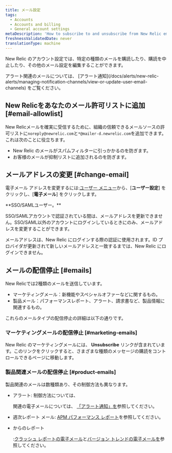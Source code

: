 ```yaml
---
title: メール設定
tags:
  - Accounts
  - Accounts and billing
  - General account settings
metaDescription: 'How to subscribe to and unsubscribe from New Relic emails, and change your email address.'
freshnessValidatedDate: never
translationType: machine
---
```


New Relic のアカウント設定では、特定の種類のメールを購読したり、購読を中止したり、その他のメール設定を編集することができます。

<Callout variant="tip">
  アラート関連のメールについては、 [アラート通知](/docs/alerts/new-relic-alerts/managing-notification-channels/view-or-update-user-email-channels) をご覧ください。
</Callout>

## New Relicをあなたのメール許可リストに追加 [#email-allowlist]

New Relicメールを確実に受信するために、組織の信頼できるメールソースの許可リストに`noreply@newrelic.com`と`*@mailer-d.newrelic.com`を追加できます。これは次のことに役立ちます。

* New Relic のメールがスパムフィルターに引っかかるのを防ぎます。
* お客様のメールが抑制リストに追加されるのを防ぎます。

## メールアドレスの変更 [#change-email]

電子メール アドレスを変更するには:[ユーザー メニュー](/docs/accounts/accounts-billing/general-account-settings/intro-account-settings)から、\[**ユーザー設定**] をクリックし、\[**電子メール**] をクリックします。

<Callout variant="tip">
  **SSO/SAMLユーザー。**

  SSO/SAMLアカウントで認証されている間は、メールアドレスを更新できません。SSO/SAML以外のアカウントにログインしているときにのみ、メールアドレスを変更することができます。

  メールアドレスは、New Relic にログインする際の認証に使用されます。ID プロバイダが更新されて新しいメールアドレスと一致するまでは、New Relic にログインできません。
</Callout>

## メールの配信停止 [#emails]

New Relicでは2種類のメールを送信しています。

* マーケティングメール：新機能やスペシャルオファーなどに関するもの。
* 製品メール：パフォーマンスレポート、アラート、請求書など、製品情報に関連するもの。

これらのメールタイプの配信停止の詳細は以下の通りです。

### マーケティングメールの配信停止 [#marketing-emails]

New Relic のマーケティングメールには、 **Unsubscribe** リンクが含まれています。このリンクをクリックすると、さまざまな種類のメッセージの購読をコントロールできるページに移動します。

### 製品関連メールの配信停止 [#product-emails]

製品関連のメールは数種類あり、その制御方法も異なります。

* アラート: 制御方法については、

  <InlinePopover type="alerts"/>

  関連の電子メールについては、 [「アラート通知」を](/docs/alerts/new-relic-alerts/managing-notification-channels/view-or-update-user-email-channels)参照してください。

* <InlinePopover type="apm"/>

  週次レポート メール: [APM パフォーマンス レポート](/docs/apm/reports/other-performance-analysis/weekly-performance-report#opting_out)を参照してください。

* からのレポート

  <InlinePopover type="mobile"/>

  :[クラッシュ レポートの電子メール](/docs/mobile-monitoring/mobile-monitoring-ui/crashes/receive-crash-notifications-email)と[バージョン トレンドの電子メールを](/docs/mobile-monitoring/mobile-monitoring-ui/mobile-app-pages/version-trends-compare-user-adoption-metrics-performance)参照してください。